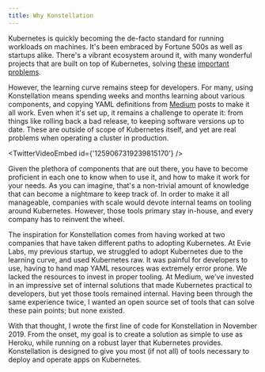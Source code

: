 ```yaml
---
title: Why Konstellation
---
```




Kubernetes is quickly becoming the de-facto standard for running workloads on machines. It's been embraced by Fortune 500s as well as startups alike. There's a vibrant ecosystem around it, with many wonderful projects that are built on top of Kubernetes, solving [these](https://github.com/kubernetes/autoscaler) [important](https://istio.io/) [problems](https://prometheus.io/).

However, the learning curve remains steep for developers. For many, using Konstellation means spending weeks and months learning about various components, and copying YAML definitions from [Medium](https://medium.com) posts to make it all work. Even when it's set up, it remains a challenge to operate it: from things like rolling back a bad release, to keeping software versions up to date. These are outside of scope of Kubernetes itself, and yet are real problems when operating a cluster in production.

<TwitterVideoEmbed
  id={'1259067319239815170'}
/>

Given the plethora of components that are out there, you have to become proficient in each one to know when to use it, and how to make it work for your needs. As you can imagine, that's a non-trivial amount of knowledge that can become a nightmare to keep track of. In order to make it all manageable, companies with scale would devote internal teams on tooling around Kubernetes. However, those tools primary stay in-house, and every company has to reinvent the wheel.

The inspiration for Konstellation comes from having worked at two companies that have taken different paths to adopting Kubernetes. At Evie Labs, my previous startup, we struggled to adopt Kubernetes due to the learning curve, and used Kubernetes raw. It was painful for developers to use, having to hand map YAML resources was extremely error prone. We lacked the resources to invest in proper tooling. At Medium, we've invested in an impressive set of internal solutions that made Kubernetes practical to developers, but yet those tools remained internal. Having been through the same experience twice, I wanted an open source set of tools that can solve these pain points; but none existed.

With that thought, I wrote the first line of code for Konstellation in November 2019. From the onset, my goal is to create a solution as simple to use as Heroku, while running on a robust layer that Kubernetes provides. Konstellation is designed to give you most (if not all) of tools necessary to deploy and operate apps on Kubernetes.
